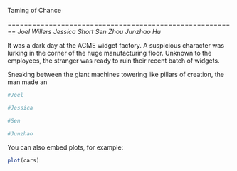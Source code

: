 Taming of Chance

========================================================
*Joel Willers*
*Jessica Short*
*Sen Zhou*
*Junzhao Hu*

It was a dark day at the ACME widget factory. A suspicious character was lurking in the corner of the huge manufacturing floor. Unknown to the employees, the stranger was ready to ruin their recent batch of widgets.

Sneaking between the giant machines towering like pillars of creation, the man made an

```r
#Joel
```
```r
#Jessica
```
```r
#Sen
```
```r
#Junzhao
```
You can also embed plots, for example:

```r
plot(cars)
```

